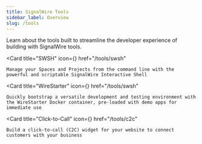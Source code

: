 ```yaml
---
title: SignalWire Tools
sidebar_label: Overview
slug: /tools
---
```



Learn about the tools built to streamline the developer experience of building with SignalWire tools.

<CardGroup cols={3}>

<Card 
    title="SWSH"
    icon={<LiaTerminalSolid />}
    href="/tools/swsh"
>
    Manage your Spaces and Projects from the command line with the powerful and scriptable SignalWire Interactive Shell
</Card>

<Card 
    title="WireStarter"
    icon={<LiaDocker />}
    href="/tools/swsh"
>
    Quickly bootstrap a versatile development and testing environment with the WireStarter Docker container, pre-loaded with demo apps for immediate use
</Card>

<Card
    title="Click-to-Call"
    icon={<LiaPhoneSolid />}
    href="/tools/c2c"
>
    Build a click-to-call (C2C) widget for your website to connect customers with your business
</Card>

</CardGroup>
